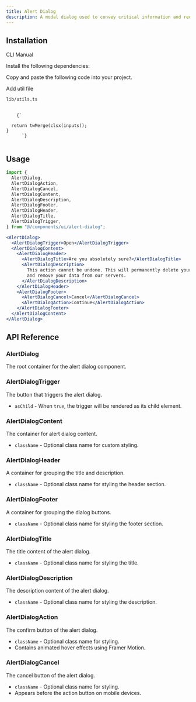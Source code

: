 ```yaml
---
title: Alert Dialog
description: A modal dialog used to convey critical information and require a user response before proceeding..
---
```


<ComponentPreview
  name="alertdialog-demo"
  className="[&_.preview>[data-orientation=vertical]]:sm:max-w-[70%]"
  description="An accessible Alert Dialog component built with Radix UI"
/>

## Installation

<Tabs defaultValue="cli" className="w-full">
  <TabsList>
    <TabsTrigger value="cli">CLI</TabsTrigger>
    <TabsTrigger value="manual">Manual</TabsTrigger>
  </TabsList>
  <TabsContent value="cli">
    <PkgOptions name="alert-dialog" />
  </TabsContent>
  <TabsContent value="manual">
    <Steps>

<Step>Install the following dependencies:</Step>
<DepsOptions name="@radix-ui/react-alert-dialog framer-motion" />

<Step>Copy and paste the following code into your project.</Step>
<ComponentSource name="alert-dialog" />

  <Step>Add util file</Step>
<div className="ml-10 mt-2">
  <p><code>lib/utils.ts</code></p>

<pre className="mt-3 p-3 rounded overflow-x-auto bg-[#1f2937] dark:bg-black">
  <code className="language-typescript">
    {`

  return twMerge(clsx(inputs));
}
      `}
  </code>
</pre>

</div>

</Steps>
  </TabsContent>
</Tabs>

## Usage

```jsx
import {
  AlertDialog,
  AlertDialogAction,
  AlertDialogCancel,
  AlertDialogContent,
  AlertDialogDescription,
  AlertDialogFooter,
  AlertDialogHeader,
  AlertDialogTitle,
  AlertDialogTrigger,
} from "@/components/ui/alert-dialog";
```

```jsx
<AlertDialog>
  <AlertDialogTrigger>Open</AlertDialogTrigger>
  <AlertDialogContent>
    <AlertDialogHeader>
      <AlertDialogTitle>Are you absolutely sure?</AlertDialogTitle>
      <AlertDialogDescription>
        This action cannot be undone. This will permanently delete your account
        and remove your data from our servers.
      </AlertDialogDescription>
    </AlertDialogHeader>
    <AlertDialogFooter>
      <AlertDialogCancel>Cancel</AlertDialogCancel>
      <AlertDialogAction>Continue</AlertDialogAction>
    </AlertDialogFooter>
  </AlertDialogContent>
</AlertDialog>
```

## API Reference

### AlertDialog

The root container for the alert dialog component.

### AlertDialogTrigger

The button that triggers the alert dialog.

- `asChild` - When `true`, the trigger will be rendered as its child element.

### AlertDialogContent

The container for alert dialog content.

- `className` - Optional class name for custom styling.

### AlertDialogHeader

A container for grouping the title and description.

- `className` - Optional class name for styling the header section.

### AlertDialogFooter

A container for grouping the dialog buttons.

- `className` - Optional class name for styling the footer section.

### AlertDialogTitle

The title content of the alert dialog.

- `className` - Optional class name for styling the title.

### AlertDialogDescription

The description content of the alert dialog.

- `className` - Optional class name for styling the description.

### AlertDialogAction

The confirm button of the alert dialog.

- `className` - Optional class name for styling.
- Contains animated hover effects using Framer Motion.

### AlertDialogCancel

The cancel button of the alert dialog.

- `className` - Optional class name for styling.
- Appears before the action button on mobile devices.
